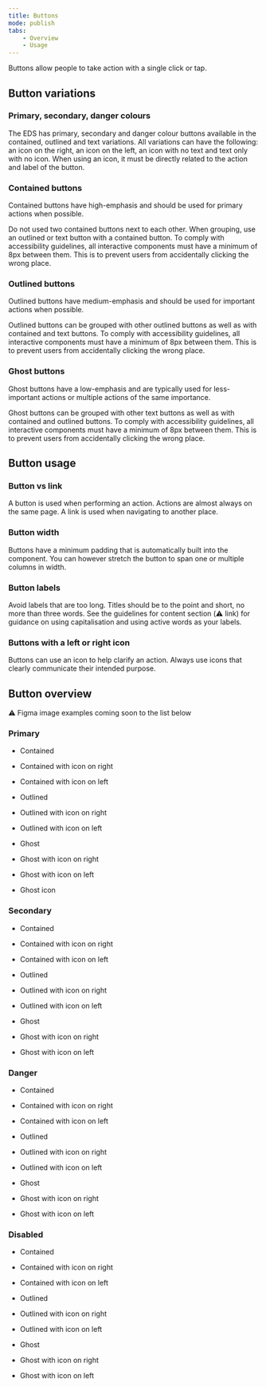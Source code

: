 ```yaml
---
title: Buttons
mode: publish
tabs:
    - Overview
    - Usage
---
```



Buttons allow people to take action with a single click or tap. 


## Button variations


### Primary, secondary, danger colours

The EDS has primary, secondary and danger colour buttons available in the contained, outlined and text variations. All variations can have the following: an icon on the right, an icon on the left, an icon with no text and text only with no icon. When using an icon, it must be directly related to the action and label of the button. 


### Contained buttons

Contained buttons have high-emphasis and should be used for primary actions when possible. 

Do not used two contained buttons next to each other. When grouping, use an outlined or text button with a contained button. 
To comply with accessibility guidelines, all interactive components must have a minimum of 8px between them. This is to prevent users from accidentally clicking the wrong place. 


### Outlined buttons

Outlined buttons have medium-emphasis and should be used for important actions when possible. 

Outlined buttons can be grouped with other outlined buttons as well as with contained and text buttons. 
To comply with accessibility guidelines, all interactive components must have a minimum of 8px between them. This is to prevent users from accidentally clicking the wrong place. 


### Ghost buttons

Ghost buttons have a low-emphasis and are typically used for less-important actions or multiple actions of the same importance. 

Ghost buttons can be grouped with other text buttons as well as with contained and outlined buttons. To comply with accessibility guidelines, all interactive components must have a minimum of 8px between them. This is to prevent users from accidentally clicking the wrong place. 


## Button usage

### Button vs link

A button is used when performing an action. Actions are almost always on the same page. A link is used when navigating to another place. 


### Button width

Buttons have a minimum padding that is automatically built into the component. You can however stretch the button to span one or multiple columns in width. 


### Button labels

Avoid labels that are too long. Titles should be to the point and short, no more than three words. 
See the guidelines for content section (:warning: link) for guidance on using capitalisation and using active words as your labels. 


### Buttons with a left or right icon
Buttons can use an icon to help clarify an action. Always use icons that clearly communicate their intended purpose. 


## Button overview
:warning: Figma image examples coming soon to the list below


### Primary

* Contained
* Contained with icon on right
* Contained with icon on left

* Outlined
* Outlined with icon on right
* Outlined with icon on left

* Ghost
* Ghost with icon on right
* Ghost with icon on left
* Ghost icon


### Secondary

* Contained
* Contained with icon on right
* Contained with icon on left

* Outlined
* Outlined with icon on right
* Outlined with icon on left

* Ghost
* Ghost with icon on right
* Ghost with icon on left


### Danger

* Contained
* Contained with icon on right
* Contained with icon on left

* Outlined
* Outlined with icon on right
* Outlined with icon on left

* Ghost
* Ghost with icon on right
* Ghost with icon on left


### Disabled

* Contained
* Contained with icon on right
* Contained with icon on left

* Outlined
* Outlined with icon on right
* Outlined with icon on left

* Ghost
* Ghost with icon on right
* Ghost with icon on left
